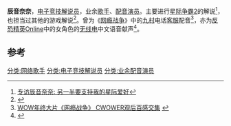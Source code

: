 '''辰音奈奈'''，[[电子竞技|电子竞技]][[解说员|解说员]]，业余[[歌手|歌手]]、[[配音演员|配音演员]]。主要进行[[星际争霸2|星际争霸2]]的解说<ref>[http://sc2.uuu9.com/2011/201107/376544.shtml 专访辰音奈奈: 另一半要支持我的星际爱好]</ref>，也担当过其他的游戏解说<ref>{{Cite web |url=http://newgame.duowan.com/1009/148821788182.html |title=超萌声优辰音奈奈解读《幻想世界》新手视频 |access-date=2011-09-27 |archive-url=https://web.archive.org/web/20110717010730/http://newgame.duowan.com/1009/148821788182.html |archive-date=2011-07-17 |dead-url=yes }}</ref>。曾为《[[网瘾战争|网瘾战争]]》中的[[第九城市|九村]]电话[[客服|客服]]配音<ref>[http://games.enet.com.cn/article/A6920100127001.html WOW年终大片《网瘾战争》 CWOWER观后百感交集] {{webarchive|url=https://web.archive.org/web/20100202082954/http://games.enet.com.cn/article/A6920100127001.html |date=2010-02-02 }}</ref>，亦为[[反恐精英Online|反恐精英Online]]中的女角色的[[无线电|无线电]]中文语音献声<ref>{{Cite web |url=http://gameonline.yesky.com/102/11195602.shtml |title=乐死不偿命 CSOL愚人愚己大狂欢 |access-date=2011-09-27 |archive-url=https://web.archive.org/web/20120121141604/http://gameonline.yesky.com/102/11195602.shtml |archive-date=2012-01-21 |dead-url=yes }}</ref>。

==参考==
<references/>
[[分类:网络歌手|分类:网络歌手]]
[[分类:电子竞技解说员|分类:电子竞技解说员]]
[[分类:业余配音演员|分类:业余配音演员]]